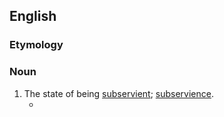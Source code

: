 ==English==

===Etymology===
{{suffix|en|subservient|cy}}

===Noun===
{{en-noun|-|+}}

# The state of being [[subservient]]; [[subservience]].
#* {{quote-book|en|year=1838|author={{w|Letitia Elizabeth Landon}}|title=Duty and Inclination|volume=3|pages=47-48|text=At the same time, I would hint, that in all our proceedings the greatest caution and circumspection must be observed; and that every means employed should be in entire '''subserviency''' and conformity with the character and temper of her towards whom our views are directed.}}